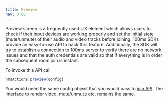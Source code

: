 ```yaml
---
title: Preview
nav: 3.08
---
```


Preview screen is a frequently used UX element which allows users to check if their input devices are working properly and 
set the initial state (mute/unmute) of their audio and video tracks before joining. 
100ms SDKs provide an easy-to-use API to back this feature. 
Additionally, the SDK will try to establish a connection to 100ms server to verify there are no network issues and that the 
auth credentials are valid so that if everything is in order the subsequent room join is instant.

To invoke this API call

```js
hmsActions.preview(config)
```

You would need the same config object that you would pass to [join API](Join). The interface to render video, mute/unmute etc. remains the same.
